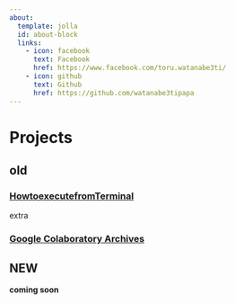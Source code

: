 ```yaml
---
about:
  template: jolla
  id: about-block
  links:
    - icon: facebook
      text: Facebook
      href: https://www.facebook.com/toru.watanabe3ti/
    - icon: github
      text: Github
      href: https://github.com/watanabe3tipapa
---
```


# Projects

<!--# 旧コンテンツへのリンク -->

## old

### [HowtoexecutefromTerminal](https://watanabe3tipapa.github.io/projects/HowtoexecutefromTerminal.html)

extra

### [Google Colaboratory Archives](https://watanabe3tipapa.github.io/GoogleColaboratory/)

## NEW

**coming soon**